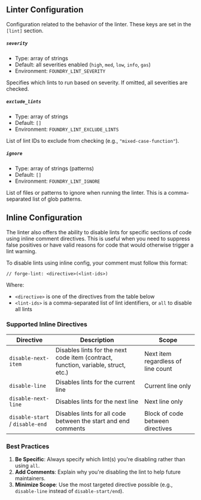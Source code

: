 ## Linter Configuration

Configuration related to the behavior of the linter. These keys are set in the `[lint]` section.

##### `severity`

-  Type: array of strings
-  Default: all severities enabled (`high`, `med`, `low`, `info`, `gas`)
-  Environment: `FOUNDRY_LINT_SEVERITY`

Specifies which lints to run based on severity. If omitted, all severities are checked.

##### `exclude_lints`

-  Type: array of strings
-  Default: `[]`
-  Environment: `FOUNDRY_LINT_EXCLUDE_LINTS`

List of lint IDs to exclude from checking (e.g., `"mixed-case-function"`).

##### `ignore`

-  Type: array of strings (patterns)
-  Default: `[]`
-  Environment: `FOUNDRY_LINT_IGNORE`

List of files or patterns to ignore when running the linter. This is a comma-separated list of glob patterns.

## Inline Configuration

The linter also offers the ability to disable lints for specific sections of code using inline comment directives.
This is useful when you need to suppress false positives or have valid reasons for code that would otherwise trigger a lint warning.

To disable lints using inline config, your comment must follow this format:
```
// forge-lint: <directive>(<lint-ids>)
```

Where:
- `<directive>` is one of the directives from the table below
- `<lint-ids>` is a comma-separated list of lint identifiers, or `all` to disable all lints

### Supported Inline Directives

| Directive | Description | Scope |
|-----------|-------------|-------|
| `disable-next-item` | Disables lints for the next code item (contract, function, variable, struct, etc.) | Next item regardless of line count |
| `disable-line` | Disables lints for the current line | Current line only |
| `disable-next-line` | Disables lints for the next line | Next line only |
| `disable-start` / `disable-end` | Disables lints for all code between the start and end comments | Block of code between directives |

### Best Practices

1. **Be Specific**: Always specify which lint(s) you're disabling rather than using `all`.
2. **Add Comments**: Explain why you're disabling the lint to help future maintainers.
3. **Minimize Scope**: Use the most targeted directive possible (e.g., `disable-line` instead of `disable-start/end`).

